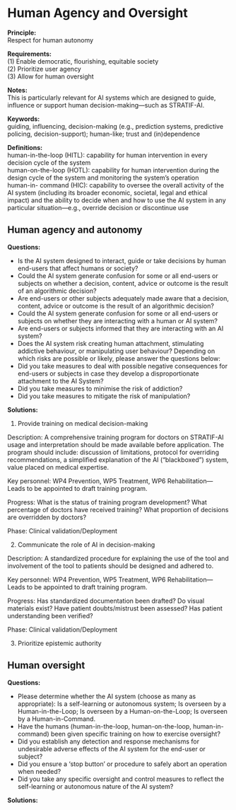 # Human Agency and Oversight

**Principle:**\
Respect for human autonomy

**Requirements:**\
(1) Enable democratic, flourishing, equitable society\
(2) Prioritize user agency\
(3) Allow for human oversight

**Notes:**\
This is particularly relevant for AI systems which are designed to guide, influence or support human decision-making---such as STRATIF-AI.

**Keywords:**\
guiding, influencing, decision-making (e.g., prediction systems, predictive policing, decision-support); human-like; trust and (in)dependence

**Definitions:**\
human-in-the-loop (HITL): capability for human intervention in every decision cycle of the system\
human-on-the-loop (HOTL): capability for human intervention during the design cycle of the system and monitoring the system's operation\
human-in- command (HIC): capability to oversee the overall activity of the AI system (including its broader economic, societal, legal and ethical impact) and the ability to decide when and how to use the AI system in any particular situation---e.g., override decision or discontinue use

## Human agency and autonomy

**Questions:**

-   Is the AI system designed to interact, guide or take decisions by human end-users that affect humans or society?
-   Could the AI system generate confusion for some or all end-users or subjects on whether a decision, content, advice or outcome is the result of an algorithmic decision?
-   Are end-users or other subjects adequately made aware that a decision, content, advice or outcome is the result of an algorithmic decision?
-   Could the AI system generate confusion for some or all end-users or subjects on whether they are interacting with a human or AI system?
-   Are end-users or subjects informed that they are interacting with an AI system?
-   Does the AI system risk creating human attachment, stimulating addictive behaviour, or manipulating user behaviour? Depending on which risks are possible or likely, please answer the questions below:
-   Did you take measures to deal with possible negative consequences for end-users or subjects in case they develop a disproportionate attachment to the AI System?
-   Did you take measures to minimise the risk of addiction?
-   Did you take measures to mitigate the risk of manipulation?

**Solutions:**

1. Provide training on medical decision-making  

Description: A comprehensive training program for doctors on STRATIF-AI usage and interpretation should be made available before application. The program should include: discussion of limitations, protocol for overriding recommendations, a simplified explanation of the AI ("blackboxed") system, value placed on medical expertise. 

Key personnel: WP4 Prevention, WP5 Treatment, WP6 Rehabilitation---Leads to be appointed to draft training program.

Progress: What is the status of training program development? What percentage of doctors have received training? What proportion of decisions are overridden by doctors? 

Phase: Clinical validation/Deployment

2. Communicate the role of AI in decision-making

Description: A standardized procedure for explaining the use of the tool and involvement of the tool to patients should be designed and adhered to.

Key personnel: WP4 Prevention, WP5 Treatment, WP6 Rehabilitation---Leads to be appointed to draft training program.

Progress: Has standardized documentation been drafted? Do visual materials exist? Have patient doubts/mistrust been assessed? Has patient understanding been verified? 

Phase: Clinical validation/Deployment

3. Prioritize epistemic authority


## Human oversight

**Questions:**

-   Please determine whether the AI system (choose as many as appropriate): Is a self-learning or autonomous system; Is overseen by a Human-in-the-Loop; Is overseen by a Human-on-the-Loop; Is overseen by a Human-in-Command.
-   Have the humans (human-in-the-loop, human-on-the-loop, human-in-command) been given specific training on how to exercise oversight?
-   Did you establish any detection and response mechanisms for undesirable adverse effects of the AI system for the end-user or subject?
-   Did you ensure a 'stop button' or procedure to safely abort an operation when needed?
-   Did you take any specific oversight and control measures to reflect the self-learning or autonomous nature of the AI system?

**Solutions:**
